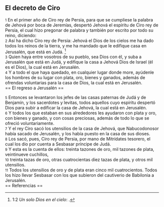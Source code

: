 == El decreto de Ciro ==

{{anchor|1}} <small>1</small> En el primer año de Ciro rey de Persia, para que se cumpliese la palabra de Jehová por boca de Jeremías, despertó Jehová el espíritu de Ciro rey de Persia, el cual hizo pregonar de palabra y también por escrito por todo su reino, diciendo:<br>
{{anchor|2}} <small>2</small> Así ha dicho Ciro rey de Persia: Jehová el Dios de los cielos me ha dado todos los reinos de la tierra, y me ha mandado que le edifique casa en Jerusalén, que está en Judá. <ref>1:2 ''Un solo Dios en el cielo'': {{lib|LU|79|1|9}}.</ref><br>
{{anchor|3}} <small>3</small> Quien haya entre vosotros de su pueblo, sea Dios con él, y suba a Jerusalén que está en Judá, y edifique la casa a Jehová Dios de Israel (él es el Dios), la cual está en Jerusalén.<br>
{{anchor|4}} <small>4</small> Y a todo el que haya quedado, en cualquier lugar donde more, ayúdenle los hombres de su lugar con plata, oro, bienes y ganados, además de ofrendas voluntarias para la casa de Dios, la cual está en Jerusalén.<br>
== El regreso a Jerusalén ==

{{anchor|5}} <small>5</small> Entonces se levantaron los jefes de las casas paternas de Judá y de Benjamín, y los sacerdotes y levitas, todos aquellos cuyo espíritu despertó Dios para subir a edificar la casa de Jehová, la cual está en Jerusalén.<br>
{{anchor|6}} <small>6</small> Y todos los que estaban en sus alrededores les ayudaron con plata y oro, con bienes y ganado, y con cosas preciosas, además de todo lo que se ofreció voluntariamente.<br>
{{anchor|7}} <small>7</small> Y el rey Ciro sacó los utensilios de la casa de Jehová, que Nabucodonosor había sacado de Jerusalén, y los había puesto en la casa de sus dioses.<br>
{{anchor|8}} <small>8</small> Los sacó, pues, Ciro rey de Persia, por mano de Mitrídates tesorero, el cual los dio por cuenta a Sesbasar príncipe de Judá.<br>
{{anchor|9}} <small>9</small> Y esta es la cuenta de ellos: treinta tazones de oro, mil tazones de plata, veintinueve cuchillos,<br>
{{anchor|10}} <small>10</small> treinta tazas de oro, otras cuatrocientas diez tazas de plata, y otros mil utensilios.<br>
{{anchor|11}} <small>11</small> Todos los utensilios de oro y de plata eran cinco mil cuatrocientos. Todos los hizo llevar Sesbasar con los que subieron del cautiverio de Babilonia a Jerusalén.<br>
== Referencias ==

<references />
